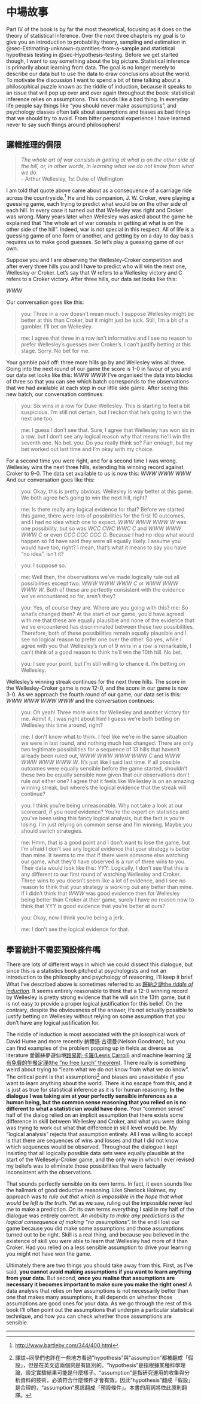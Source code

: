 # 中場故事 {.unnumbered}

Part IV of the book is by far the most theoretical, focusing as it does on the theory of statistical inference. Over the next three chapters my goal is to give you an introduction to probability theory, sampling and estimation in @sec-Estimating-unknown-quantities-from-a-sample and statistical hypothesis testing in @sec-Hypothesis-testing. Before we get started though, I want to say something about the big picture. Statistical inference is primarily about learning from data. The goal is no longer merely to describe our data but to use the data to draw conclusions about the world. To motivate the discussion I want to spend a bit of time talking about a philosophical puzzle known as the riddle of induction, because it speaks to an issue that will pop up over and over again throughout the book: statistical inference relies on assumptions. This sounds like a bad thing. In everyday life people say things like “you should never make assumptions”, and psychology classes often talk about assumptions and biases as bad things that we should try to avoid. From bitter personal experience I have learned never to say such things around philosophers!

## 邏輯推理的侷限 {-}

> *The whole art of war consists in getting at what is on the other side
> of the hill, or, in other words, in learning what we do not know from
> what we do.*  
> - Arthur Wellesley, 1st Duke of Wellington

I am told that quote above came about as a consequence of a carriage ride across the countryside.[^IV-1] He and his companion, J. W. Croker, were playing a guessing game, each trying to predict what would be on the other side of each hill. In every case it turned out that Wellesley was right and Croker was wrong. Many years later when Wellesley was asked about the game he explained that “the whole art of war consists in getting at what is on the other side of the hill”. Indeed, war is not special in this respect. All of life is a guessing game of one form or another, and getting by on a day to day basis requires us to make good guesses. So let’s play a guessing game of our own.

Suppose you and I are observing the Wellesley-Croker competition and after every three hills you and I have to predict who will win the next one, Wellesley or Croker. Let’s say that W refers to a Wellesley victory and C refers to a Croker victory. After three hills, our data set looks like this:

$WWW$

Our conversation goes like this:

> you: Three in a row doesn’t mean much. I suppose Wellesley might be better at this than Croker, but it might just be luck. Still, I’m a bit of a gambler. I’ll bet on Wellesley.

> me: I agree that three in a row isn’t informative and I see no reason to prefer Wellesley’s guesses over Croker’s. I can’t justify betting at this stage. Sorry. No bet for me.

Your gamble paid off: three more hills go by and Wellesley wins all three. Going into the next round of our game the score is 1-0 in favour of you and our data set looks like this: $WWW$ $WWW$ I’ve organised the data into blocks of three so that you can see which batch corresponds to the observations that we had available at each step in our little side game. After seeing this new batch, our conversation continues:  

> you: Six wins in a row for Duke Wellesley. This is starting to feel a bit suspicious. I’m still not certain, but I reckon that he’s going to win the next one too.

> me: I guess I don’t see that. Sure, I agree that
Wellesley has won six in a row, but I don’t see any logical reason why that means he’ll win the seventh one. No bet. you: Do you really think so? Fair enough, but my bet worked out last time and I’m okay with my choice.

For a second time you were right, and for a second time I was wrong. Wellesley wins the next three hills, extending his winning record against Croker to 9-0. The data set available to us is now this: $WWW$ $WWW$ $WWW$ And our conversation goes like this:    

> you: Okay, this is pretty obvious. Wellesley is way better at this game. We both agree he’s going to win the next hill, right?

> me: Is there really any logical evidence for that? Before we started this game, there were lots of possibilities for the first 10 outcomes, and I had no idea which one to expect. $WWW$ $WWW$ $WWW$ $W$ was one possibility, but so was $WCC$ $CWC$ $WWC$ $C$ and $WWW$ $WWW$ $WWW$ $C$ or even $CCC$ $CCC$ $CCC$ $C$. Because I had no idea what would happen so I’d have said they were all equally likely. I assume you would have too, right? I mean, that’s what it means to say you have “no idea”, isn’t it?

> you: I suppose so.

> me: Well then, the
observations we’ve made logically rule out all possibilities except two: $WWW$ $WWW$ $WWW$ $C$ or $WWW$ $WWW$ $WWW$ $W$. Both of these are perfectly consistent with the evidence we’ve encountered so far, aren’t they?

> you: Yes, of course they are. Where are you going with this? me: So what’s changed then? At the start of our game, you’d have agreed with me that these are equally plausible and none of the evidence that we’ve encountered has discriminated between these two possibilities. Therefore, both of these possibilities remain equally plausible and I see no logical reason to prefer one over the other. So yes, while I agree with you that Wellesley’s run of 9 wins in a row is remarkable, I can’t think of a good reason to think he’ll win the 10th hill. No bet.

> you: I see your point, but I’m still willing to chance it. I’m betting on Wellesley.

Wellesley’s winning streak continues for the next three hills. The score in the Wellesley-Croker game is now 12-0, and the score in our game is now 3-0. As we approach the fourth round of our game, our data set is this: $WWW$ $WWW$ $WWW$ $WWW$ and the conversation continues:    

> you: Oh yeah! Three more wins for Wellesley and another victory for me. Admit it, I was right about him! I guess we’re both betting on Wellesley this time around, right?

> me: I don’t know what to think. I feel like we’re in the same situation we were in last round, and nothing much has changed. There are only two legitimate possibilities for a sequence of 13 hills that haven’t already been ruled out, $WWW$ $WWW$ $WWW$ $WWW$ $C$ and $WWW$ $WWW$ $WWW$ $WWW$ $W$. It’s just like I said last time. If all possible outcomes were equally sensible before the game started, shouldn’t these two be equally sensible now given that our observations don’t rule out either one? I agree that it feels like Wellesley is on an amazing winning streak, but where’s the logical evidence that the streak will continue?

> you: I think you’re being unreasonable. Why not take a look at our scorecard, if you need evidence? You’re the expert on statistics and you’ve been using this fancy logical analysis, but the fact is you’re losing. I’m just relying on common sense and I’m winning. Maybe you should switch strategies.

> me: Hmm, that is a good point and I don’t want
to lose the game, but I’m afraid I don’t see any logical evidence that your strategy is better than mine. It seems to me that if there were someone else watching our game, what they’d have observed is a run of three wins to you. Their data would look like this: $YYY$. Logically, I don’t see that this is any different to our first round of watching Wellesley and Croker. Three wins to you doesn’t seem like a lot of evidence, and I see no reason to think that your strategy is working out any better than mine. If I didn’t think that $WWW$ was good evidence then for Wellesley being better than Croker at their game, surely I have no reason now to think that YYY is good evidence that you’re better at ours?

> you: Okay, now I think you’re being a jerk.

> me: I don’t see the logical evidence for that.

## 學習統計不需要預設條件嗎 {-}

There are lots of different ways in which we could dissect this dialogue, but since this is a statistics book pitched at psychologists and not an introduction to the philosophy and psychology of reasoning, I’ll keep it brief. What I’ve described above is sometimes referred to as [歸納之謎the *riddle of induction*](https://zh.wikipedia.org/wiki/%E7%B6%A0%E8%97%8D%E6%82%96%E8%AB%96). It seems entirely reasonable to think that a 12-0 winning record by Wellesley is pretty strong evidence that he will win the 13th game, but it is not easy to provide a proper logical justification for this belief. On the contrary, despite the obviousness of the answer, it’s not actually possible to justify betting on Wellesley without relying on some assumption that you don’t have any logical justification for.

The riddle of induction is most associated with the philosophical work of David Hume and more recently 納爾遜·古德曼(Nelson Goodman), but you can find examples of the problem popping up in fields as diverse as literature 愛麗絲夢遊仙境[路易斯·卡羅(Lewis Carroll)](https://zh.wikipedia.org/wiki/%E8%B7%AF%E6%98%93%E6%96%AF%C2%B7%E5%8D%A1%E7%BE%85) and machine learning [沒有免費的午餐定理(the “no free lunch” theorem)](https://blog.maxkit.com.tw/2019/07/nflno-free-lunch-theorems.html). There really is something weird about trying to “learn what we do not know from what we do know”. The critical point is that assumptions[^Preloude_translation_1] and biases are unavoidable if you want to learn anything about the world. There is no escape from this, and it is just as true for statistical inference as it is for human reasoning. **In the dialogue I was taking aim at your perfectly sensible inferences as a human being, but the common sense reasoning that you relied on is no different to what a statistician would have done.** Your “common sense” half of the dialog relied on an implicit assumption that there exists some difference in skill between Wellesley and Croker, and what you were doing was trying to work out what that difference in skill level would be. My “logical analysis” rejects that assumption entirely. All I was willing to accept is that there are sequences of wins and losses and that I did not know which sequences would be observed. Throughout the dialogue I kept insisting that all logically possible data sets were equally plausible at the start of the Wellesely-Croker game, and the only way in which I ever revised my beliefs was to eliminate those possibilities that were factually inconsistent with the observations.

[^Preloude_translation_1]: 譯註~同學們也許在一些地方看過"hypothesis"與"assumption"都被翻成「假設」，但是在英文這兩個詞是有區別的。"hypothesis"是指根據某種科學理論，設定實驗結果可能是什麼樣子。"assumption"是指研究運用的收集與分析資料的技術，必須符合什麼條件才會有效。因此"hypothesis"翻成「假設」是合理的，"assumption"應該翻成「預設條件」。本書的用詞將依此原則翻譯。

That sounds perfectly sensible on its own terms. In fact, it even sounds like the hallmark of good deductive reasoning. Like Sherlock Holmes, my approach was to *rule out that which is impossible in the hope that what would be left is the truth*. Yet as we saw, ruling out the impossible never led me to make a prediction. On its own terms everything I said in my half of the dialogue was entirely correct. *An inability to make any predictions is the logical consequence of making “no assumptions”.* In the end I lost our game because you did make some assumptions and those assumptions turned out to be right. Skill is a real thing, and because you believed in the existence of skill you were able to learn that Wellesley had more of it than Croker. Had you relied on a less sensible assumption to drive your learning you might not have won the game.

Ultimately there are two things you should take away from this. First, as I’ve said, **you cannot avoid making assumptions if you want to learn anything from your data.** But second, **once you realise that assumptions are necessary it becomes important to make sure you make the right ones!** A data analysis that relies on few assumptions is not necessarily better than one that makes many assumptions, it all depends on whether those assumptions are good ones for your data. As we go through the rest of
this book I’ll often point out the assumptions that underpin a
particular statistical technique, and how you can check whether those assumptions are sensible.

------------------------------------------------------------------------

[^IV-1]: [http://www.bartleby.com/344/400.html](http://www.bartleby.com/344/400.html)
